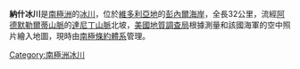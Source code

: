 '''納什冰川'''是[[南極洲|南極洲]]的[[冰川|冰川]]，位於[[維多利亞地|維多利亞地]]的[[彭內爾海岸|彭內爾海岸]]，全長32公里，流經[[阿德默勒爾蒂山脈|阿德默勒爾蒂山脈]]的[[達尼丁山脈|達尼丁山脈]]北坡，[[美國地質調查局|美國地質調查局]]根據測量和該國海軍的空中照片繪入地圖，現時由[[南極條約體系|南極條約體系]]管理。

{{coord|71|15|S|168|10|E|display=title|type:glacier}}

{{Antarctica-geo-stub}}
[[Category:南極洲冰川|Category:南極洲冰川]]